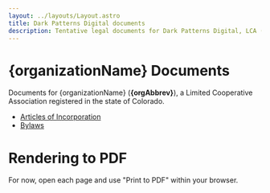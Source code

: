 ```yaml
---
layout: ../layouts/Layout.astro
title: Dark Patterns Digital documents
description: Tentative legal documents for Dark Patterns Digital, LCA (Dark Patterns Digital), a Limited Cooperative Association
---
```




# {organizationName} Documents

Documents for {organizationName} (**{orgAbbrev}**), a Limited Cooperative Association registered in the state of Colorado.

- [Articles of Incorporation](/documents/articles-of-incorporation)
- [Bylaws](/documents/bylaws)

# Rendering to PDF

For now, open each page and use "Print to PDF" within your browser.
